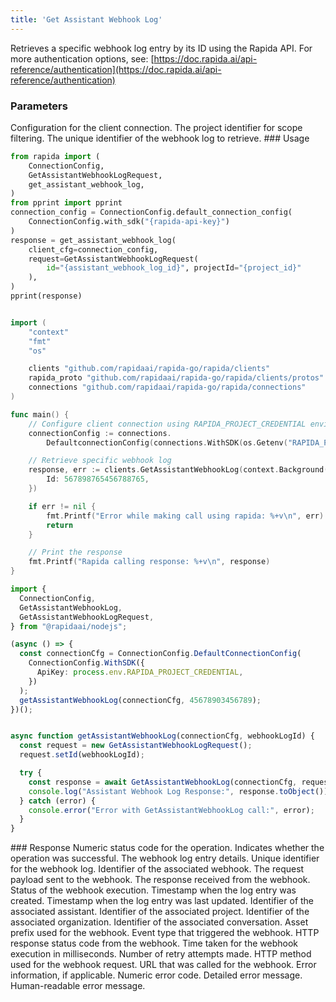 ```yaml
---
title: 'Get Assistant Webhook Log'
---
```

Retrieves a specific webhook log entry by its ID using the Rapida API.
<Info>
For more authentication options, see: [https://doc.rapida.ai/api-reference/authentication](https://doc.rapida.ai/api-reference/authentication)
</Info>
### Parameters
<ParamField body="connectionConfig" type="ConnectionConfig" required>
Configuration for the client connection.
</ParamField>
<ParamField body="request" type="GetAssistantWebhookLogRequest" required>
<Expandable>
<ParamField body="projectId" type="uint64" optional>
The project identifier for scope filtering.
</ParamField>
<ParamField body="id" type="uint64" required>
The unique identifier of the webhook log to retrieve.
</ParamField>
</Expandable>
</ParamField>
### Usage
<CodeGroup>

```python Python
from rapida import (
    ConnectionConfig,
    GetAssistantWebhookLogRequest,
    get_assistant_webhook_log,
)
from pprint import pprint
connection_config = ConnectionConfig.default_connection_config(
    ConnectionConfig.with_sdk("{rapida-api-key}")
)
response = get_assistant_webhook_log(
    client_cfg=connection_config,
    request=GetAssistantWebhookLogRequest(
        id="{assistant_webhook_log_id}", projectId="{project_id}"
    ),
)
pprint(response)

```

```go Go

import (
	"context"
	"fmt"
	"os"

	clients "github.com/rapidaai/rapida-go/rapida/clients"
	rapida_proto "github.com/rapidaai/rapida-go/rapida/clients/protos"
	connections "github.com/rapidaai/rapida-go/rapida/connections"
)

func main() {
	// Configure client connection using RAPIDA_PROJECT_CREDENTIAL environment variable
	connectionConfig := connections.
		DefaultconnectionConfig(connections.WithSDK(os.Getenv("RAPIDA_PROJECT_CREDENTIAL")))

	// Retrieve specific webhook log
	response, err := clients.GetAssistantWebhookLog(context.Background(), connectionConfig, &rapida_proto.GetAssistantWebhookLogRequest{
		Id: 567898765456788765,
	})

	if err != nil {
		fmt.Printf("Error while making call using rapida: %+v\n", err)
		return
	}

	// Print the response
	fmt.Printf("Rapida calling response: %+v\n", response)
}
```

```typescript NodeJs
import {
  ConnectionConfig,
  GetAssistantWebhookLog,
  GetAssistantWebhookLogRequest,
} from "@rapidaai/nodejs";

(async () => {
  const connectionCfg = ConnectionConfig.DefaultConnectionConfig(
    ConnectionConfig.WithSDK({
      ApiKey: process.env.RAPIDA_PROJECT_CREDENTIAL,
    })
  );
  getAssistantWebhookLog(connectionCfg, 45678903456789);
})();


async function getAssistantWebhookLog(connectionCfg, webhookLogId) {
  const request = new GetAssistantWebhookLogRequest();
  request.setId(webhookLogId);

  try {
    const response = await GetAssistantWebhookLog(connectionCfg, request);
    console.log("Assistant Webhook Log Response:", response.toObject());
  } catch (error) {
    console.error("Error with GetAssistantWebhookLog call:", error);
  }
}

```

</CodeGroup>
### Response
<ParamField body="code" type="int32">
Numeric status code for the operation.
</ParamField>
<ParamField body="success" type="boolean">
Indicates whether the operation was successful.
</ParamField>
<ParamField body="data" type="AssistantWebhookLog">
The webhook log entry details.
<Expandable>
<ParamField body="id" type="uint64">
Unique identifier for the webhook log.
</ParamField>
<ParamField body="webhookId" type="uint64">
Identifier of the associated webhook.
</ParamField>
<ParamField body="request" type="object">
The request payload sent to the webhook.
</ParamField>
<ParamField body="response" type="object">
The response received from the webhook.
</ParamField>
<ParamField body="status" type="string">
Status of the webhook execution.
</ParamField>
<ParamField body="createdDate" type="timestamp">
Timestamp when the log entry was created.
</ParamField>
<ParamField body="updatedDate" type="timestamp">
Timestamp when the log entry was last updated.
</ParamField>
<ParamField body="assistantId" type="uint64">
Identifier of the associated assistant.
</ParamField>
<ParamField body="projectId" type="uint64">
Identifier of the associated project.
</ParamField>
<ParamField body="organizationId" type="uint64">
Identifier of the associated organization.
</ParamField>
<ParamField body="assistantConversationId" type="uint64">
Identifier of the associated conversation.
</ParamField>
<ParamField body="assetPrefix" type="string">
Asset prefix used for the webhook.
</ParamField>
<ParamField body="event" type="string">
Event type that triggered the webhook.
</ParamField>
<ParamField body="responseStatus" type="uint64">
HTTP response status code from the webhook.
</ParamField>
<ParamField body="timeTaken" type="uint64">
Time taken for the webhook execution in milliseconds.
</ParamField>
<ParamField body="retryCount" type="uint32">
Number of retry attempts made.
</ParamField>
<ParamField body="httpMethod" type="string">
HTTP method used for the webhook request.
</ParamField>
<ParamField body="httpUrl" type="string">
URL that was called for the webhook.
</ParamField>
</Expandable>
</ParamField>
<ParamField body="error" type="object">
Error information, if applicable.
<Expandable>
<ResponseField name="errorCode" type="uint64">
Numeric error code.
</ResponseField>
<ResponseField name="errorMessage" type="string">
Detailed error message.
</ResponseField>
<ResponseField name="humanMessage" type="string">
Human-readable error message.
</ResponseField>
</Expandable>
</ParamField>
